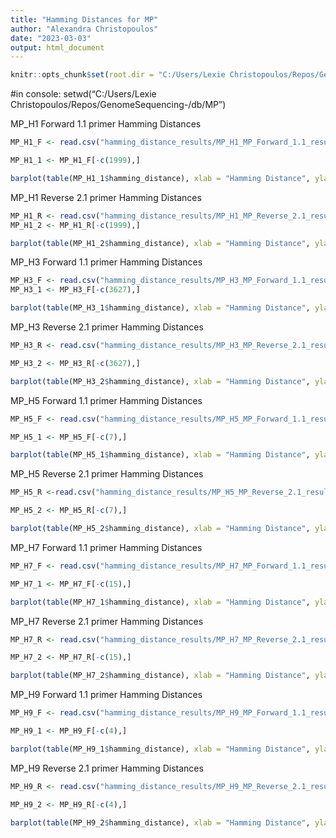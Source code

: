 ```yaml
---
title: "Hamming Distances for MP"
author: "Alexandra Christopoulos"
date: "2023-03-03"
output: html_document
---
```


```r
knitr::opts_chunk$set(root.dir = "C:/Users/Lexie Christopoulos/Repos/GenomeSequencing-/db/",echo = TRUE)

```

#in console: setwd("C:/Users/Lexie Christopoulos/Repos/GenomeSequencing-/db/MP")

MP_H1 Forward 1.1 primer Hamming Distances 
```r
MP_H1_F <- read.csv("hamming_distance_results/MP_H1_MP_Forward_1.1_results.csv")

MP_H1_1 <- MP_H1_F[-c(1999),]

barplot(table(MP_H1_1$hamming_distance), xlab = "Hamming Distance", ylab = "Number of Sequences", ylim = c(0,2000))
```

MP_H1 Reverse 2.1 primer Hamming Distances 
```r
MP_H1_R <- read.csv("hamming_distance_results/MP_H1_MP_Reverse_2.1_results.csv")
MP_H1_2 <- MP_H1_R[-c(1999),]

barplot(table(MP_H1_2$hamming_distance), xlab = "Hamming Distance", ylab = "Number of Sequences", ylim = c(0,2000))

```

MP_H3 Forward 1.1 primer Hamming Distances 
```r
MP_H3_F <- read.csv("hamming_distance_results/MP_H3_MP_Forward_1.1_results.csv")
MP_H3_1 <- MP_H3_F[-c(3627),]

barplot(table(MP_H3_1$hamming_distance), xlab = "Hamming Distance", ylab = "Number of Sequences", ylim = c(0,2500))

```

MP_H3 Reverse 2.1 primer Hamming Distances 
```r
MP_H3_R <- read.csv("hamming_distance_results/MP_H3_MP_Reverse_2.1_results.csv")

MP_H3_2 <- MP_H3_R[-c(3627),]

barplot(table(MP_H3_2$hamming_distance), xlab = "Hamming Distance", ylab = "Number of Sequences", ylim = c(0,2500))

```

MP_H5 Forward 1.1 primer Hamming Distances 
```r
MP_H5_F <- read.csv("hamming_distance_results/MP_H5_MP_Forward_1.1_results.csv")

MP_H5_1 <- MP_H5_F[-c(7),]

barplot(table(MP_H5_1$hamming_distance), xlab = "Hamming Distance", ylab = "Number of Sequences", ylim = c(0,7))

```

MP_H5 Reverse 2.1 primer Hamming Distances 
```r
MP_H5_R <-read.csv("hamming_distance_results/MP_H5_MP_Reverse_2.1_results.csv")

MP_H5_2 <- MP_H5_R[-c(7),]

barplot(table(MP_H5_2$hamming_distance), xlab = "Hamming Distance", ylab = "Number of Sequences", ylim = c(0,7))

```

MP_H7 Forward 1.1 primer Hamming Distances 
```r
MP_H7_F <- read.csv("hamming_distance_results/MP_H7_MP_Forward_1.1_results.csv")

MP_H7_1 <- MP_H7_F[-c(15),]

barplot(table(MP_H7_1$hamming_distance), xlab = "Hamming Distance", ylab = "Number of Sequences", ylim = c(0,8))

```

MP_H7 Reverse 2.1 primer Hamming Distances 
```r
MP_H7_R <- read.csv("hamming_distance_results/MP_H7_MP_Reverse_2.1_results.csv")

MP_H7_2 <- MP_H7_R[-c(15),]

barplot(table(MP_H7_2$hamming_distance), xlab = "Hamming Distance", ylab = "Number of Sequences", ylim = c(0,8))

```

MP_H9 Forward 1.1 primer Hamming Distances 
```r
MP_H9_F <- read.csv("hamming_distance_results/MP_H9_MP_Forward_1.1_results.csv")

MP_H9_1 <- MP_H9_F[-c(4),]

barplot(table(MP_H9_1$hamming_distance), xlab = "Hamming Distance", ylab = "Number of Sequences", ylim = c(0,4))

```

MP_H9 Reverse 2.1 primer Hamming Distances 
```r
MP_H9_R <- read.csv("hamming_distance_results/MP_H9_MP_Reverse_2.1_results.csv")

MP_H9_2 <- MP_H9_R[-c(4),]

barplot(table(MP_H9_2$hamming_distance), xlab = "Hamming Distance", ylab = "Number of Sequences", ylim = c(0,4))

```

